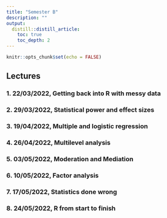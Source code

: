 ```yaml
---
title: "Semester B"
description: ""
output: 
  distill::distill_article:
    toc: true
    toc_depth: 2
---
```


```r
knitr::opts_chunk$set(echo = FALSE)
```

## Lectures

### 1. 22/03/2022, Getting back into R with messy data

### 2. 29/03/2022, Statistical power and effect sizes

### 3. 19/04/2022, Multiple and logistic regression

### 4. 26/04/2022, Multilevel analysis

### 5. 03/05/2022, Moderation and Mediation

### 6. 10/05/2022, Factor analysis

### 7. 17/05/2022, Statistics done wrong

### 8. 24/05/2022, R from start to finish
